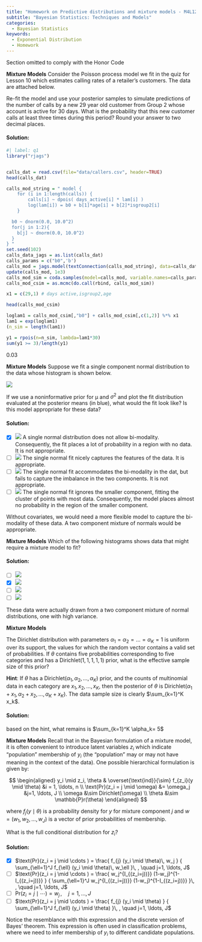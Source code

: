 ```yaml
---
title: "Homework on Predictive distributions and mixture models - M4L12HW1"
subtitle: "Bayesian Statistics: Techniques and Models"
categories:
  - Bayesian Statistics
keywords:
  - Exponential Distribution
  - Homework
---
```


::::: {.content-visible unless-profile="HC"}

::: {.callout-caution}
Section omitted to comply with the Honor Code
:::

:::::

::::: {.content-hidden unless-profile="HC"} 

::: {#exr-Mixture-Models-1}

[**Mixture Models**]{.column-margin} Consider the Poisson process model we fit in the quiz for Lesson 10 which estimates calling rates of a retailer's customers. The data are attached below.

Re-fit the model and use your posterior samples to simulate predictions of the number of calls by a new 29 year old customer from Group 2 whose account is active for 30 days. What is the probability that this new customer calls at least three times during this period? Round your answer to two decimal places.
:::

::: {.solution .callout-tip collapse="true"}
#### Solution:
```r
#| label: q1
library("rjags")


calls_dat = read.csv(file="data/callers.csv", header=TRUE)
head(calls_dat)

calls_mod_string = " model {
	for (i in 1:length(calls)) {
	  	calls[i] ~ dpois( days_active[i] * lam[i] )
  		log(lam[i]) = b0 + b[1]*age[i] + b[2]*isgroup2[i]
	}

  b0 ~ dnorm(0.0, 10.0^2)
  for(j in 1:2){
    b[j] ~ dnorm(0.0, 10.0^2)
  }
} "
set.seed(102)
calls_data_jags = as.list(calls_dat)
calls_params = c("b0",'b')
calls_mod = jags.model(textConnection(calls_mod_string), data=calls_data_jags, n.chains=3)
update(calls_mod, 1e3)
calls_mod_sim = coda.samples(model=calls_mod, variable.names=calls_params,n.iter=5e3)
calls_mod_csim = as.mcmc(do.call(rbind, calls_mod_sim))

x1 = c(29,1) # days active,isgroup2,age

head(calls_mod_csim)

loglam1 = calls_mod_csim[,"b0"] + calls_mod_csim[,c(1,2)] %*% x1
lam1 = exp(loglam1)
(n_sim = length(lam1))

y1 = rpois(n=n_sim, lambda=lam1*30) 
sum(y1 >= 3)/length(y1)
```

0.03
:::

::: {#exr-Mixture-Models-2}
[**Mixture Models**]{.column-margin} Suppose we fit a single component normal distribution to the data whose histogram is shown below.

![](images/q4H_ex2_q.svg)

If we use a noninformative prior for μ and $σ^2$ and plot the fit distribution evaluated at the posterior means (in blue), what would the fit look like? Is this model appropriate for these data?
:::

::: {.solution .callout-tip collapse="true"}
#### Solution:

-   [x] ![](images/q4H_ex2_a.svg) A single normal distribution does not allow bi-modality. Consequently, the fit places a lot of probability in a region with no data. It is not appropriate.
-   [ ] ![](images/q4H_ex2_b.svg) The single normal fit nicely captures the features of the data. It is appropriate.
-   [ ] ![](images/q4H_ex2_c.svg) The single normal fit accommodates the bi-modality in the dat, but fails to capture the imbalance in the two components. It is not appropriate.
-   [ ] ![](images/q4H_ex2_d.svg) The single normal fit ignores the smaller component, fitting the cluster of points with most data. Consequently, the model places almost no probability in the region of the smaller component.

Without covariates, we would need a more flexible model to capture the bi-modality of these data. A two component mixture of normals would be appropriate.
:::

::: {#exr-Mixture-Models-3}
[**Mixture Models**]{.column-margin} Which of the following histograms shows data that might require a mixture model to fit?
:::

::: {.solution .callout-tip collapse="true"}
#### Solution:

-   [ ] ![](images/q4H_ex3_a.svg)
-   [X] ![](images/q4H_ex3_b.svg)
-   [ ] ![](images/q4H_ex3_c.svg)
-   [ ] ![](images/q4H_ex3_d.svg)

These data were actually drawn from a two component mixture of normal distributions, one with high variance.
:::

::: {#exr-Mixture-Models-4}
[**Mixture Models**]{.column-margin}

The Dirichlet distribution with parameters $\alpha_1 = \alpha_2 = \ldots = \alpha_K = 1$ is uniform over its support, the values for which the random vector contains a valid set of probabilities. If $\theta$ contains five probabilities corresponding to five categories and has a $\text{Dirichlet}(1,1,1,1,1)$ prior, what is the effective sample size of this prior?

**Hint**: If $\theta$ has a $\text{Dirichlet}(\alpha_1, \alpha_2, \ldots, \alpha_K)$ prior, and the counts of multinomial data in each category are $x_1, x_2, \ldots, x_K$, then the posterior of $\theta$ is $\text{Dirichlet}(\alpha_1 + x_1, \alpha_2 + x_2, \ldots, \alpha_K + x_K)$. The data sample size is clearly $\sum_{k=1}^K x_k$.

:::

::: {.solution .callout-tip collapse="true"}
#### Solution:

based on the hint, what remains is $\sum_{k=1}^K \alpha_k= 5$
:::

::: {#exr-Mixture-Models-5}
[**Mixture Models**]{.column-margin} Recall that in the Bayesian formulation of a mixture model, it is often convenient to introduce latent variables $z_i$ which indicate "population" membership of $y_i$ (the "population" may or may not have meaning in the context of the data). One possible hierarchical formulation is given by:

$$
\begin{aligned}
   y_i \mid z_i, \theta & \overset{\text{ind}}{\sim} f_{z_i}(y \mid \theta) &i = 1, \ldots, n 
\\ \text{Pr}(z_i = j \mid \omega) &= \omega_j &j=1, \ldots, J 
\\ \omega &\sim Dirichlet(\omega) 
\\ \theta &\sim  \mathbb{P}r(\theta)
\end{aligned}
$$

where $f_{j} (y \mid \theta)$ is a probability density for $y$ for mixture component $j$ and $w = (w_1, w_2, \ldots, w_J)$ is a vector of prior probabilities of membership.

What is the full conditional distribution for $z_i$?

:::

::: {.solution .callout-tip collapse="true"}
#### Solution:

-   [x] $\text{Pr}(z_i = j \mid \cdots ) = \frac{ f_{j} (y_i \mid \theta)\, w_j } { \sum_{\ell=1}^J f_{\ell} (y_i \mid \theta)\, w_\ell }\, , \quad j=1, \ldots, J$
-   [ ] $\text{Pr}(z_i = j \mid \cdots ) = \frac{ w_j^{I_{(z_i=j))}} (1-w_j)^{1-I_{(z_i=j))}} } { \sum_{\ell=1}^J w_j^{I_{(z_i=j))}} (1-w_j)^{1-I_{(z_i=j))}} }\, , \quad j=1, \ldots, J$
-   [ ] $\text{Pr}(z_i = j \mid \cdots ) = w_j \, , \quad j=1, \ldots, J$
-   [ ] $\text{Pr}(z_i = j \mid \cdots ) = \frac{ f_{j} (y_i \mid \theta) } { \sum_{\ell=1}^J f_{\ell} (y_i \mid \theta) }\, , \quad j=1, \ldots, J$


Notice the resemblance with this expression and the discrete version of Bayes' theorem. This expression is often used in classification problems, where we need to infer membership of $y_i$ to different candidate populations.
:::

:::::